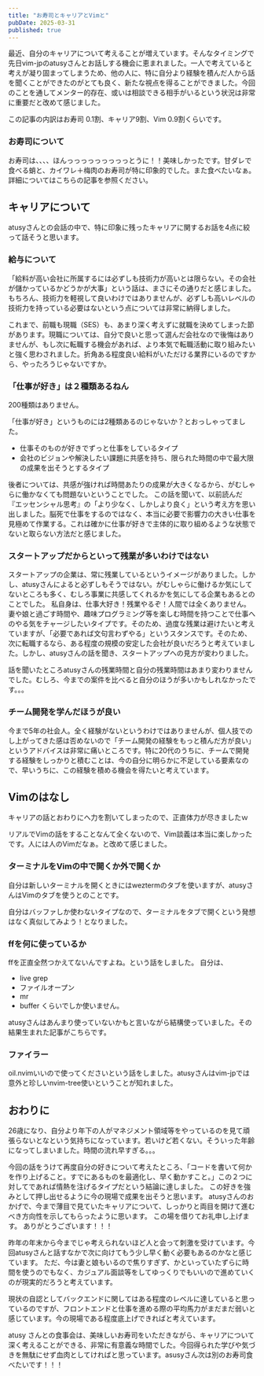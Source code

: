 ```yaml
---
title: "お寿司とキャリアとVimと"
pubDate: 2025-03-31
published: true
---
```



最近、自分のキャリアについて考えることが増えています。そんなタイミングで先日vim-jpのatusyさんとお話しする機会に恵まれました。一人で考えていると考えが凝り固まってしまうため、他の人に、特に自分より経験を積んだ人から話を聞くことができたのがとても良く、新たな視点を得ることができました。今回のことを通してメンター的存在、或いは相談できる相手がいるという状況は非常に重要だと改めて感じました。


この記事の内訳はお寿司 0.1割、キャリア9割、Vim 0.9割くらいです。

### お寿司について

お寿司は、、、、ほんっっっっっっっっっとうに！！美味しかったです。甘ダレで食べる蛸と、カイワレ＋梅肉のお寿司が特に印象的でした。また食べたいなぁ。
詳細についてはこちらの記事を参照ください。
<OG url="https://note.com/atusy/n/nb72fc90f8fc0" />

## キャリアについて

atusyさんとの会話の中で、特に印象に残ったキャリアに関するお話を4点に絞って話そうと思います。

### 給与について

「給料が高い会社に所属するには必ずしも技術力が高いとは限らない。その会社が儲かっているかどうかが大事」という話は、まさにその通りだと感じました。もちろん、技術力を軽視して良いわけではありませんが、必ずしも高いレベルの技術力を持っている必要はないという点については非常に納得しました。

これまで、前職も現職（SES）も、あまり深く考えずに就職を決めてしまった節があります。現職については、自分で良いと思って選んだ会社なので後悔はありませんが、もし次に転職する機会があれば、より本気で転職活動に取り組みたいと強く思わされました。折角ある程度良い給料がいただける業界にいるのですから、やったろうじゃないですか。

### 「仕事が好き」は２種類あるねん

200種類はありません。

「仕事が好き」というものには2種類あるのじゃないか？とおっしゃってました。
- 仕事そのものが好きでずっと仕事をしているタイプ
- 会社のビジョンや解決したい課題に共感を持ち、限られた時間の中で最大限の成果を出そうとするタイプ

後者については、共感が強ければ時間あたりの成果が大きくなるから、がむしゃらに働かなくても問題ないということでした。
この話を聞いて、以前読んだ『エッセンシャル思考』の「より少なく、しかしより良く」という考え方を思い出しました。脳死で仕事をするのではなく、本当に必要で影響力の大きい仕事を見極めて作業する。これは確かに仕事が好きで主体的に取り組めるような状態でないと取らない方法だと感じました。

### スタートアップだからといって残業が多いわけではない

スタートアップの企業は、常に残業しているというイメージがありました。しかし、atusyさんによると必ずしもそうではない。がむしゃらに働けるか気にしてないところも多く、むしろ事業に共感してくれるかを気にしてる企業もあるとのことでした。
私自身は、仕事大好き！残業やるぞ！人間では全くありません。妻や娘と過ごす時間や、趣味プログラミング等を楽しむ時間を持つことで仕事へのやる気をチャージしたいタイプです。そのため、過度な残業は避けたいと考えていますが、「必要であれば文句言わずやる」というスタンスです。そのため、次に転職するなら、ある程度の規模の安定した会社が良いだろうと考えていました。しかし、atusyさんの話を聞き、スタートアップへの見方が変わりました。

話を聞いたところatusyさんの残業時間と自分の残業時間はあまり変わりませんでした。むしろ、今までの案件を比べると自分のほうが多いかもしれなかったです。。。

### チーム開発を学んだほうが良い

今まで5年の社会人。全く経験がないというわけではありませんが、個人技でのし上がってきた感は否めないので「チーム開発の経験をもっと積んだ方が良い」というアドバイスは非常に痛いところです。特に20代のうちに、チームで開発する経験をしっかりと積むことは、今の自分に明らかに不足している要素なので、早いうちに、この経験を積める機会を得たいと考えています。


## Vimのはなし

キャリアの話とおわりにへ力を割いてしまったので、正直体力が尽きましたｗ

リアルでVimの話をすることなんて全くないので、Vim談義は本当に楽しかったです。人には人のVimだなぁ。と改めて感じました。

### ターミナルをVimの中で開くか外で開くか

自分は新しいターミナルを開くときにはweztermのタブを使いますが、atusyさんはVimのタブを使うとのことです。

自分はバッファしか使わないタイプなので、ターミナルをタブで開くという発想はなく真似してみよう！となりました。


### ffを何に使っているか

ffを正直全然つかえてないんですよね。という話をしました。
自分は、
- live grep
- ファイルオープン
- mr
- buffer
くらいでしか使いません。

atusyさんはあんまり使っていないかもと言いながら結構使っていました。その結果生まれた記事がこちらです。

<OG url="https://blog.atusy.net/2025/03/25/nvim-telescope-pickers/" />

### ファイラー

oil.nvimいいので使ってくださいという話をしました。atusyさんはvim-jpでは意外と珍しいnvim-tree使いということが知れました。

## おわりに

26歳になり、自分より年下の人がマネジメント領域等をやっているのを見て頑張らないとなという気持ちになっています。若いけど若くない。そういった年齢になってしまいました。時間の流れ早すぎる。。。

今回の話をうけて再度自分の好きについて考えたところ、「コードを書いて何かを作り上げること。すでにあるものを最適化し、早く動かすこと。」この２つに対してであれば情熱を注げるタイプだという結論に達しました。
この好きを強みとして押し出せるように今の現場で成果を出そうと思います。
atusyさんのおかげで、今まで薄目で見ていたキャリアについて、しっかりと両目を開けて進むべき方向性を示してもらったように思います。
この場を借りてお礼申し上げます。
ありがとうございます！！！

昨年の年末から今までじゃ考えられないほど人と会って刺激を受けています。今回atusyさんと話すなかで次に向けてもう少し早く動く必要もあるのかなと感じています。
ただ、今は妻と娘もいるので焦りすぎず、かといっていたずらに時間を使うのでもなく、カジュアル面談等をしてゆっくりでもいいので進めていくのが現実的だろうと考えています。

現状の自認としてバックエンドに関してはある程度のレベルに達していると思っているのですが、フロントエンドと仕事を進める際の平均馬力がまだまだ弱いと感じています。今の現場である程度底上げできればと考えています。

atusy さんとの食事会は、美味しいお寿司をいただきながら、キャリアについて深く考えることができる、非常に有意義な時間でした。今回得られた学びや気づきを無駄にせず血肉としてければと思っています。asusyさん次は別のお寿司食べたいです！！！
